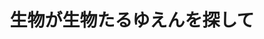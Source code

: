 ﻿---
title: "生物が生物たるゆえんを探して"
category: "生命理工学院"
vol: 25
interviewee: "弘津 俊輔 "
url: ""
tags: []
pdf: "25-1.pdf"
career: ""
preface: "弘津ではネットワークに注目して生体の構成原理、つまり生物が生物たるゆえんを探っている。特に細胞間ネットワークに関連して、生体内にも多く存在するゲルについて、その物性を調べる研究を行っている。"
---
